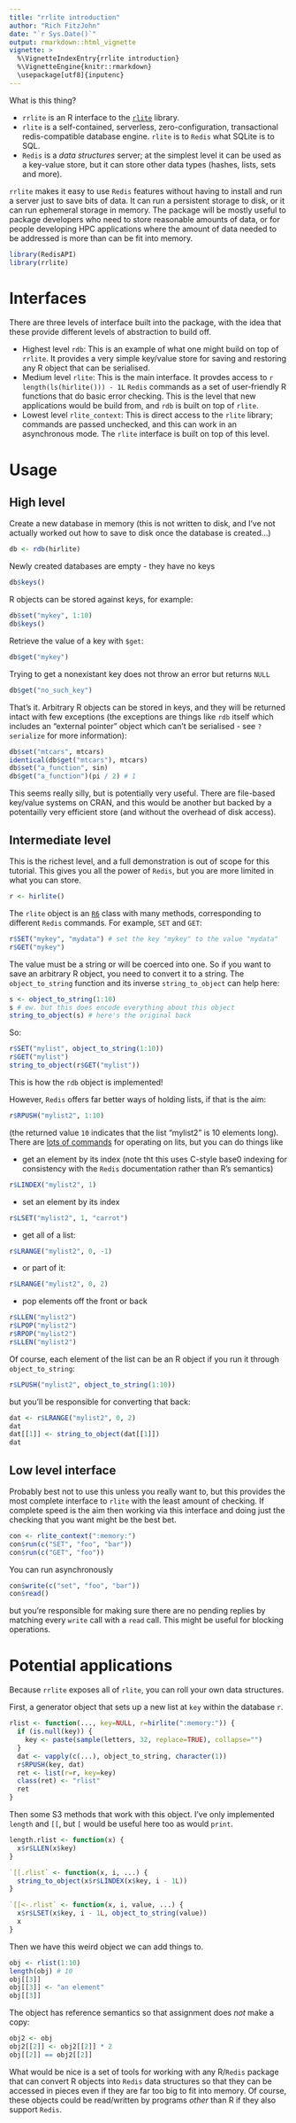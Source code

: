 ```yaml
---
title: "rrlite introduction"
author: "Rich FitzJohn"
date: "`r Sys.Date()`"
output: rmarkdown::html_vignette
vignette: >
  %\VignetteIndexEntry{rrlite introduction}
  %\VignetteEngine{knitr::rmarkdown}
  \usepackage[utf8]{inputenc}
---
```


What is this thing?

- `rrlite` is an R interface to the [`rlite`](https://github.com/seppo0010/rlite) library.
- `rlite` is a self-contained, serverless, zero-configuration, transactional redis-compatible database engine. `rlite` is to `Redis` what SQLite is to SQL.
- `Redis` is a *data structures* server; at the simplest level it can be used as a key-value store, but it can store other data types (hashes, lists, sets and more).

`rrlite` makes it easy to use `Redis` features without having to install and run a server just to save bits of data.  It can run a persistent storage to disk, or it can run ephemeral storage in memory.  The package will be mostly useful to package developers who need to store reasonable amounts of data, or for people developing HPC applications where the amount of data needed to be addressed is more than can be fit into memory.

```r
library(RedisAPI)
library(rrlite)
```

# Interfaces

There are three levels of interface built into the package, with the idea that these provide different levels of abstraction to build off.

* Highest level `rdb`: This is an example of what one might build on top of `rrlite`.  It provides a very simple key/value store for saving and restoring any R object that can be serialised.
* Medium level `rlite`: This is the main interface.  It provdes access to `r length(ls(hirlite())) - 1L` `Redis` commands as a set of user-friendly R functions that do basic error checking.  This is the level that new applications would be build from, and `rdb` is built on top of `rlite`.
* Lowest level `rlite_context`: This is direct access to the `rlite` library; commands are passed unchecked, and this can work in an asynchronous mode.  The `rlite` interface is built on top of this level.

# Usage

## High level

Create a new database in memory (this is not written to disk, and I've not actually worked out how to save to disk once the database is created...)
```r
db <- rdb(hirlite)
```

Newly created databases are empty - they have no keys
```r
db$keys()
```

R objects can be stored against keys, for example:
```r
db$set("mykey", 1:10)
db$keys()
```

Retrieve the value of a key with `$get`:
```r
db$get("mykey")
```

Trying to get a nonexistant key does not throw an error but returns `NULL`
```r
db$get("no_such_key")
```

That's it.  Arbitrary R objects can be stored in keys, and they will be returned intact with few exceptions (the exceptions are things like `rdb` itself which includes an "external pointer" object which can't be serialised - see `?serialize` for more information):

```r
db$set("mtcars", mtcars)
identical(db$get("mtcars"), mtcars)
db$set("a_function", sin)
db$get("a_function")(pi / 2) # 1
```

This seems really silly, but is potentially very useful.  There are file-based key/value systems on CRAN, and this would be another but backed by a potentailly very efficient store (and without the overhead of disk access).

## Intermediate level

This is the richest level, and a full demonstration is out of scope for this tutorial.  This gives you all the power of `Redis`, but you are more limited in what you can store.

```r
r <- hirlite()
```

The `rlite` object is an [`R6`](https://github.com/wch/R6) class with many methods, corresponding to different `Redis` commands.  For example, `SET` and `GET`:

```r
r$SET("mykey", "mydata") # set the key "mykey" to the value "mydata"
r$GET("mykey")
```

The value must be a string or will be coerced into one.  So if you want to save an arbitrary R object, you need to convert it to a string.  The `object_to_string` function and its inverse `string_to_object` can help here:

```r
s <- object_to_string(1:10)
s # ew. but this does encode everything about this object
string_to_object(s) # here's the original back
```

So:
```r
r$SET("mylist", object_to_string(1:10))
r$GET("mylist")
string_to_object(r$GET("mylist"))
```

This is how the `rdb` object is implemented!

However, `Redis` offers far better ways of holding lists, if that is the aim:

```r
r$RPUSH("mylist2", 1:10)
```

(the returned value `10` indicates that the list "mylist2" is 10 elements long).  There are [lots of commands](http://redis.io/commands/#list) for operating on lits, but you can do things like


* get an element by its index (note tht this uses C-style base0 indexing for consistency with the `Redis` documentation rather than R's semantics)
```r
r$LINDEX("mylist2", 1)
```

* set an element by its index
```r
r$LSET("mylist2", 1, "carrot")
```

* get all of a list:
```r
r$LRANGE("mylist2", 0, -1)
```

* or part of it:
```r
r$LRANGE("mylist2", 0, 2)
```

* pop elements off the front or back
```r
r$LLEN("mylist2")
r$LPOP("mylist2")
r$RPOP("mylist2")
r$LLEN("mylist2")
```

Of course, each element of the list can be an R object if you run it through `object_to_string`:

```r
r$LPUSH("mylist2", object_to_string(1:10))
```

but you'll be responsible for converting that back:

```r
dat <- r$LRANGE("mylist2", 0, 2)
dat
dat[[1]] <- string_to_object(dat[[1]])
dat
```

## Low level interface

Probably best not to use this unless you really want to, but this provides the most complete interface to `rlite` with the least amount of checking.  If complete speed is the aim then working via this interface and doing just the checking that you want might be the best bet.

```r
con <- rlite_context(":memory:")
con$run(c("SET", "foo", "bar"))
con$run(c("GET", "foo"))
```

You can run asynchronously

```r
con$write(c("set", "foo", "bar"))
con$read()
```

but you're responsible for making sure there are no pending replies by matching every `write`  call with a `read` call.  This might be useful for blocking operations.

# Potential applications

Because `rrlite` exposes all of `rlite`, you can roll your own data structures.

First, a generator object that sets up a new list at `key` within the database `r`.

```r
rlist <- function(..., key=NULL, r=hirlite(":memory:")) {
  if (is.null(key)) {
    key <- paste(sample(letters, 32, replace=TRUE), collapse="")
  }
  dat <- vapply(c(...), object_to_string, character(1))
  r$RPUSH(key, dat)
  ret <- list(r=r, key=key)
  class(ret) <- "rlist"
  ret
}
```

Then some S3 methods that work with this object.  I've only implemented `length` and `[[`, but `[` would be useful here too as would `print`.

```r
length.rlist <- function(x) {
  x$r$LLEN(x$key)
}

`[[.rlist` <- function(x, i, ...) {
  string_to_object(x$r$LINDEX(x$key, i - 1L))
}

`[[<-.rlist` <- function(x, i, value, ...) {
  x$r$LSET(x$key, i - 1L, object_to_string(value))
  x
}
```

Then we have this weird object we can add things to.
```r
obj <- rlist(1:10)
length(obj) # 10
obj[[3]]
obj[[3]] <- "an element"
obj[[3]]
```

The object has reference semantics so that assignment does *not* make a copy:

```r
obj2 <- obj
obj2[[2]] <- obj2[[2]] * 2
obj[[2]] == obj2[[2]]
```

What would be nice is a set of tools for working with any R/`Redis` package that can convert R objects into `Redis` data structures so that they can be accessed in pieces even if they are far too big to fit into memory.  Of course, these objects could be read/written by programs *other* than R if they also support `Redis`.
